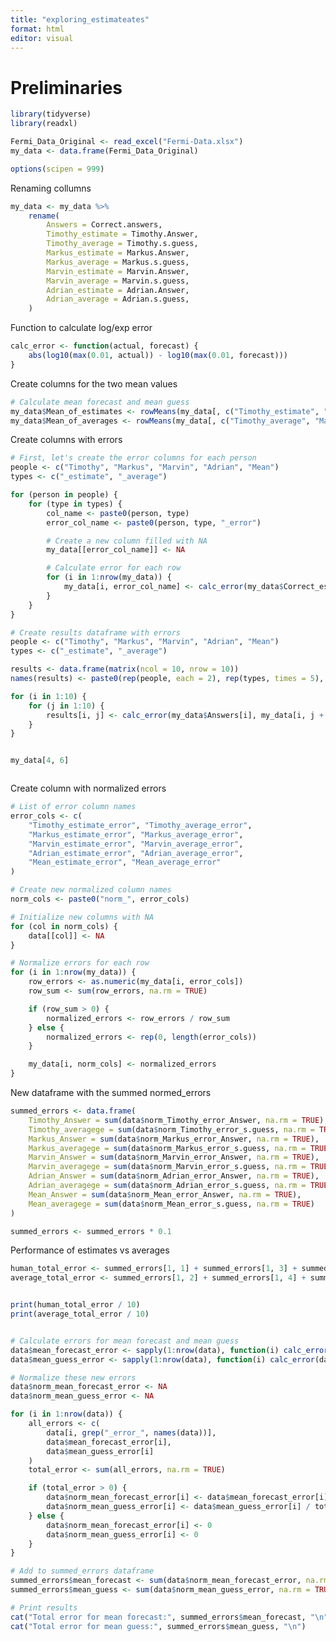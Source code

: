 ```yaml
---
title: "exploring_estimateates"
format: html
editor: visual
---
```


# Preliminaries

```r
library(tidyverse)
library(readxl)
```

```r
Fermi_Data_Original <- read_excel("Fermi-Data.xlsx")
my_data <- data.frame(Fermi_Data_Original)

options(scipen = 999)
```

Renaming collumns

```r
my_data <- my_data %>%
    rename(
        Answers = Correct.answers,
        Timothy_estimate = Timothy.Answer,
        Timothy_average = Timothy.s.guess,
        Markus_estimate = Markus.Answer,
        Markus_average = Markus.s.guess,
        Marvin_estimate = Marvin.Answer,
        Marvin_average = Marvin.s.guess,
        Adrian_estimate = Adrian.Answer,
        Adrian_average = Adrian.s.guess,
    )
```

Function to calculate log/exp error

```r
calc_error <- function(actual, forecast) {
    abs(log10(max(0.01, actual)) - log10(max(0.01, forecast)))
}
```

Create columns for the two mean values

```r
# Calculate mean forecast and mean guess
my_data$Mean_of_estimates <- rowMeans(my_data[, c("Timothy_estimate", "Markus_estimate", "Marvin_estimate", "Adrian_estimate")], na.rm = TRUE)
my_data$Mean_of_averages <- rowMeans(my_data[, c("Timothy_average", "Markus_average", "Marvin_average", "Adrian_average")], na.rm = TRUE)
```

Create columns with errors

```r
# First, let's create the error columns for each person
people <- c("Timothy", "Markus", "Marvin", "Adrian", "Mean")
types <- c("_estimate", "_average")

for (person in people) {
    for (type in types) {
        col_name <- paste0(person, type)
        error_col_name <- paste0(person, type, "_error")

        # Create a new column filled with NA
        my_data[[error_col_name]] <- NA

        # Calculate error for each row
        for (i in 1:nrow(my_data)) {
            my_data[i, error_col_name] <- calc_error(my_data$Correct_estimates[i], my_data[[col_name]][i])
        }
    }
}
```



```r
# Create results dataframe with errors
people <- c("Timothy", "Markus", "Marvin", "Adrian", "Mean")
types <- c("_estimate", "_average")

results <- data.frame(matrix(ncol = 10, nrow = 10))
names(results) <- paste0(rep(people, each = 2), rep(types, times = 5), "_error")


```




```r
for (i in 1:10) {
    for (j in 1:10) {
        results[i, j] <- calc_error(my_data$Answers[i], my_data[i, j + 2])
    }
}
```



```r



```



```r
my_data[4, 6]


```



```r



```




Create column with normalized errors

```r


# List of error column names
error_cols <- c(
    "Timothy_estimate_error", "Timothy_average_error",
    "Markus_estimate_error", "Markus_average_error",
    "Marvin_estimate_error", "Marvin_average_error",
    "Adrian_estimate_error", "Adrian_average_error",
    "Mean_estimate_error", "Mean_average_error"
)

# Create new normalized column names
norm_cols <- paste0("norm_", error_cols)

# Initialize new columns with NA
for (col in norm_cols) {
    data[[col]] <- NA
}

# Normalize errors for each row
for (i in 1:nrow(my_data)) {
    row_errors <- as.numeric(my_data[i, error_cols])
    row_sum <- sum(row_errors, na.rm = TRUE)

    if (row_sum > 0) {
        normalized_errors <- row_errors / row_sum
    } else {
        normalized_errors <- rep(0, length(error_cols))
    }

    my_data[i, norm_cols] <- normalized_errors
}
```

New dataframe with the summed normed_errors

```r

summed_errors <- data.frame(
    Timothy_Answer = sum(data$norm_Timothy_error_Answer, na.rm = TRUE),
    Timothy_averagege = sum(data$norm_Timothy_error_s.guess, na.rm = TRUE),
    Markus_Answer = sum(data$norm_Markus_error_Answer, na.rm = TRUE),
    Markus_averagege = sum(data$norm_Markus_error_s.guess, na.rm = TRUE),
    Marvin_Answer = sum(data$norm_Marvin_error_Answer, na.rm = TRUE),
    Marvin_averagege = sum(data$norm_Marvin_error_s.guess, na.rm = TRUE),
    Adrian_Answer = sum(data$norm_Adrian_error_Answer, na.rm = TRUE),
    Adrian_averagege = sum(data$norm_Adrian_error_s.guess, na.rm = TRUE),
    Mean_Answer = sum(data$norm_Mean_error_Answer, na.rm = TRUE),
    Mean_averagege = sum(data$norm_Mean_error_s.guess, na.rm = TRUE)
)

summed_errors <- summed_errors * 0.1

```

Performance of estimates vs averages

```r

human_total_error <- summed_errors[1, 1] + summed_errors[1, 3] + summed_errors[1, 5] + summed_errors[1, 7]
average_total_error <- summed_errors[1, 2] + summed_errors[1, 4] + summed_errors[1, 6] + summed_errors[1, 8]


print(human_total_error / 10)
print(average_total_error / 10)



```

```r




# Calculate errors for mean forecast and mean guess
data$mean_forecast_error <- sapply(1:nrow(data), function(i) calc_error(data$Correct_estimates[i], data$mean_forecast[i]))
data$mean_guess_error <- sapply(1:nrow(data), function(i) calc_error(data$Correct_estimates[i], data$mean_guess[i]))

# Normalize these new errors
data$norm_mean_forecast_error <- NA
data$norm_mean_guess_error <- NA

for (i in 1:nrow(data)) {
    all_errors <- c(
        data[i, grep("_error_", names(data))],
        data$mean_forecast_error[i],
        data$mean_guess_error[i]
    )
    total_error <- sum(all_errors, na.rm = TRUE)

    if (total_error > 0) {
        data$norm_mean_forecast_error[i] <- data$mean_forecast_error[i] / total_error
        data$norm_mean_guess_error[i] <- data$mean_guess_error[i] / total_error
    } else {
        data$norm_mean_forecast_error[i] <- 0
        data$norm_mean_guess_error[i] <- 0
    }
}

# Add to summed_errors dataframe
summed_errors$mean_forecast <- sum(data$norm_mean_forecast_error, na.rm = TRUE) * 0.1
summed_errors$mean_guess <- sum(data$norm_mean_guess_error, na.rm = TRUE) * 0.1

# Print results
cat("Total error for mean forecast:", summed_errors$mean_forecast, "\n")
cat("Total error for mean guess:", summed_errors$mean_guess, "\n")


```